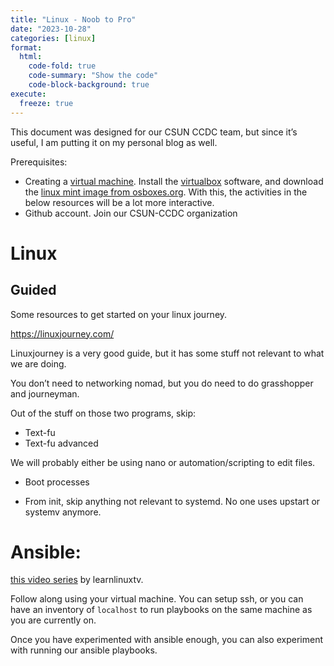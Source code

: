 ```yaml
---
title: "Linux - Noob to Pro"
date: "2023-10-28"
categories: [linux]
format:
  html:
    code-fold: true
    code-summary: "Show the code"
    code-block-background: true
execute:
  freeze: true
---
```


This document was designed for our CSUN CCDC team, but since it's useful, I am putting it on my personal blog as well. 

Prerequisites:

* Creating a [virtual machine](https://en.wikipedia.org/wiki/Virtual_machine). Install the [virtualbox](https://www.virtualbox.org/) software, and download the [linux mint image from osboxes.org](https://www.osboxes.org/linux-mint/). With this, the activities in the below resources will be a lot more interactive. 
* Github account. Join our CSUN-CCDC organization

# Linux

## Guided

Some resources to get started on your linux journey. 

<https://linuxjourney.com/> 

Linuxjourney is a very good guide, but it has some stuff not relevant to what we are doing. 

You don't need to networking nomad, but you do need to do grasshopper and journeyman. 

Out of the stuff on those two programs, skip:

* Text-fu
* Text-fu advanced

We will probably either be using nano or automation/scripting to edit files.

* Boot processes

* From init, skip anything not relevant to systemd. No one uses upstart or systemv anymore.

# Ansible:

[this video series](https://www.youtube.com/playlist?list=PLT98CRl2KxKEUHie1m24-wkyHpEsa4Y70) by learnlinuxtv. 

Follow along using your virtual machine. You can setup ssh, or you can have an inventory of `localhost` to run playbooks on the same machine as you are currently on. 

Once you have experimented with ansible enough, you can also experiment with running our ansible playbooks.






